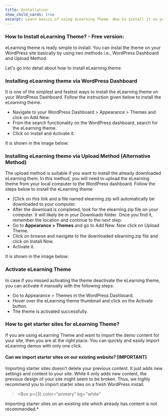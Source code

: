 ---
title: Installation
show_child_cards: true
excerpt: Learn basics of using eLearning Theme. How to install it on your WordPress setup.
---

### How to Install eLearning Theme? - Free version: 

eLearning theme is really simple to install. You can instal the theme on your WordPress site basically by using two methods i.e., WordPress Dashboard and Upload Method. 

Let's go into detail about how to install eLearning theme. 

### Installing eLearning theme via WordPress Dashboard 

It is one of the simplest and fastest ways to install the eLearning theme on your WordPress Dashboard. Follow the instruction given below to install the eLearning theme. 

- Navigate to your WordPress Dashboard > Appearance > Themes and click on Add New. 
- From the search functionality on the WordPress dashboard, search for the eLearning theme. 
- Click on Install and Activate it. 

It is shown in the image below: 

### Installing eLearning theme via Upload Method (Alternative Method) 

The upload method is suitable if you want to install the already downloaded eLearning them. In this method, you will need to upload the eLearning theme from your local computer to the WordPress dashboard. Follow the steps below to install the eLearning theme 

- [Click on this link and a file named elearning.zip will automatically be downloaded to your computer. 
- After the download is completed, look for the elearning.zip file on your computer. It will likely be in your Downloads folder. Once you find it, remember the location and continue to the next step. 
- Go to **Appearance > Themes** and go to Add New. Now click on Upload Theme. 
- Click on browse and navigate to the downloaded elearning.zip file and click on Install Now. 
- Activate it.

It is shown in the image below: 


### Activate eLearning Theme 

In case if you missed activating the theme deactivate the eLearning theme, you can activate it manually with the following steps: 
 
- Go to Appearance > Themes in the WordPress Dashboard. 
- Hover over the eLearning theme thumbnail and click on the Activate button. 
- The theme is activated successfully. 

### How to get starter sites for eLearning Theme? 

If you are using eLearning Theme and want to import the demo content for your site, then you are at the right place. You can quickly and easily import eLearning demos with only one click. 

#### Can we import starter sites on our existing website? [IMPORTANT] 

Importing starter sites doesn’t delete your previous content. It just adds new settings and content to your site. While it only adds new content, the previous design of your site might seem to be broken. Thus, we highly recommend you to import starter sites on a fresh WordPress install. 

> <Box
  p={3}
  color="primary"
  bg="white"
>
Importing starter sites on an existing site which already has content is not recommended.* </Box>




